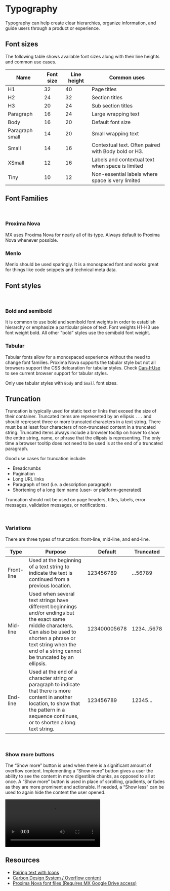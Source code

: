
<Meta title="OVERVIEW/Typography" />

# Typography
Typography can help create clear hierarchies, organize information, and guide users through a product or experience.

## Font sizes
The following table shows available font sizes along with their line heights and common use cases.

| Name | Font size | Line height | Common uses |
| ---- | --------- | ----------- | ----------- |
| H1 | 32 | 40 | Page titles |
| H2 | 24 | 32 | Section titles |
| H3 | 20 | 24 | Sub section titles |
| Paragraph | 16 | 24 | Large wrapping text |
| Body | 16 | 20 | Default font size |
| Paragraph small | 14 | 20 | Small wrapping text |
| Small | 14 | 16 | Contextual text. Often paired with Body bold or H3. |
| XSmall | 12 | 16 | Labels and contextual text when space is limited |
| Tiny | 10 | 12 | Non-essential labels where space is very limited |

## Font Families

<br/>

### Proxima Nova
MX uses Proxima Nova for nearly all of its type. Always default to Proxima Nova whenever possible.

### Menlo
Menlo should be used sparingly. It is a monospaced font and works great for things like code snippets and technical meta data.

## Font styles

<br/>

### Bold and semibold
It is common to use bold and semibold font weights in order to establish hierarchy or emphasize a particular piece of text. Font weights H1-H3 use font weight bold. All other "bold" styles use the semibold font weight.

### Tabular
Tabular fonts allow for a monospaced experience without the need to change font families. Proxima Nova supports the tabular style but not all browsers support the CSS delcaration for tabular styles. Check <a href="https://caniuse.com/?search=font-variant-numeric" target="_blank">Can-I-Use</a> to see current browser support for tabular styles.

Only use tabular styles with `Body` and `Small` font sizes.

## Truncation
Truncation is typically used for static text or links that exceed the size of their container. Truncated items are represented by an ellipsis `...` and should represent three or more truncated characters in a text string. There must be at least four characters of non-truncated content in a truncated string. Truncated items always include a browser tooltip on hover to show the entire string, name, or phrase that the ellipsis is representing. The only time a browser tooltip does not need to be used is at the end of a truncated paragraph.

Good use cases for truncation include:

- Breadcrumbs
- Pagination
- Long URL links
- Paragraph of text (i.e. a description paragraph)
- Shortening of a long item name (user- or platform-generated)

Truncation should not be used on page headers, titles, labels, error messages, validation messages, or notifications.

<br/>

### Variations
There are three types of truncation: front-line, mid-line, and end-line.

| Type | Purpose | Default | Truncated |
| ---- | ------- | ------- | --------- |
| Front-line | Used at the beginning of a text string to indicate the text is continued from a previous location. | 123456789 | ...56789 |
| Mid-line | Used when several text strings have different beginnings and/or endings but the exact same middle characters. Can also be used to shorten a phrase or text string when the end of a string cannot be truncated by an ellipsis. | 123400005678 | 1234...5678 |
| End-line | Used at the end of a character string or paragraph to indicate that there is more content in another location, to show that the pattern in a sequence continues, or to shorten a long text string. | 123456789 | 12345... |

<br/>

### Show more buttons
The “Show more” button is used when there is a significant amount of overflow content. Implementing a “Show more” button gives a user the ability to see the content in more digestible chunks, as opposed to all at once. A “Show more” button is used in place of scrolling, gradients, or fades as they are more prominent and actionable. If needed, a “Show less” can be used to again hide the content the user opened.

<video src="/assets/show-more.mp4" type="video/mp4" controls autoPlay loop mute="true"></video>

## Resources
- <a href="/?path=/story/components-icon-usage--page#pairing-with-text">Pairing text with Icons</a>
- <a href="https://www.carbondesignsystem.com/patterns/overflow-content/" target="_blank">Carbon Design System / Overflow content</a>
- <a href="https://www.carbondesignsystem.com/patterns/overflow-content/" target="_blank">Proxima Nova font files (Requires MX Google Drive access)</a>